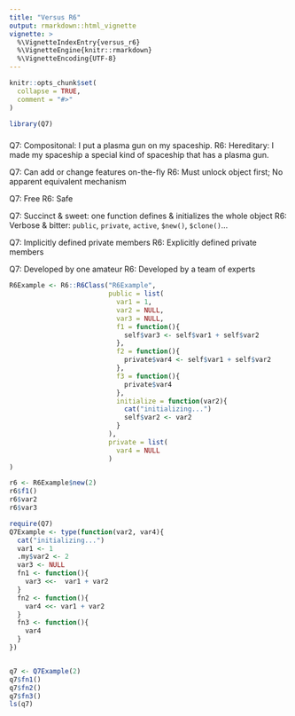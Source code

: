 ```yaml
---
title: "Versus R6"
output: rmarkdown::html_vignette
vignette: >
  %\VignetteIndexEntry{versus_r6}
  %\VignetteEngine{knitr::rmarkdown}
  %\VignetteEncoding{UTF-8}
---
```


```r
knitr::opts_chunk$set(
  collapse = TRUE,
  comment = "#>"
)
```

```r
library(Q7)
```

### 

Q7: Compositonal: I put a plasma gun on my spaceship.
R6: Hereditary: I made my spaceship a special kind of spaceship that has a plasma gun.

Q7: Can add or change features on-the-fly
R6: Must unlock object first; No apparent equivalent mechanism

Q7: Free
R6: Safe

Q7: Succinct & sweet: one function defines & initializes the whole object
R6: Verbose & bitter: `public`, `private`, `active`, `$new()`, `$clone()`...

Q7: Implicitly defined private members
R6: Explicitly defined private members

Q7: Developed by one amateur
R6: Developed by a team of experts


```r
R6Example <- R6::R6Class("R6Example", 
                         public = list(
                           var1 = 1, 
                           var2 = NULL,
                           var3 = NULL,
                           f1 = function(){
                             self$var3 <- self$var1 + self$var2
                           }, 
                           f2 = function(){
                             private$var4 <- self$var1 + self$var2
                           }, 
                           f3 = function(){
                             private$var4
                           }, 
                           initialize = function(var2){
                             cat("initializing...")
                             self$var2 <- var2
                           }
                         ), 
                         private = list(
                           var4 = NULL
                         )
)

r6 <- R6Example$new(2)
r6$f1()
r6$var2
r6$var3
```


```r
require(Q7)
Q7Example <- type(function(var2, var4){
  cat("initializing...")
  var1 <- 1
  .my$var2 <- 2
  var3 <- NULL
  fn1 <- function(){
    var3 <<-  var1 + var2
  }
  fn2 <- function(){
    var4 <<- var1 + var2
  }
  fn3 <- function(){
    var4
  }
})


q7 <- Q7Example(2)
q7$fn1()
q7$fn2()
q7$fn3()
ls(q7)
```
